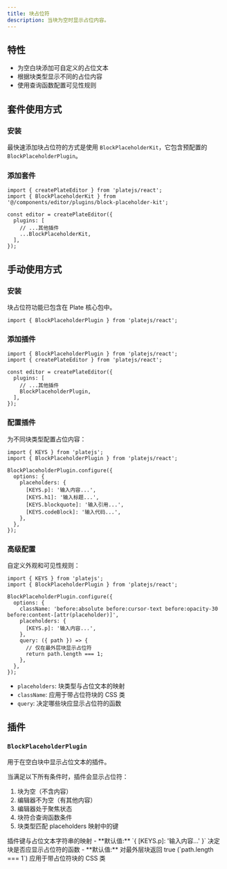 ```yaml
---
title: 块占位符
description: 当块为空时显示占位内容。
---
```


<ComponentPreview name="block-placeholder-demo" />

<PackageInfo>

## 特性

- 为空白块添加可自定义的占位文本
- 根据块类型显示不同的占位内容
- 使用查询函数配置可见性规则

</PackageInfo>

## 套件使用方式

<Steps>

### 安装

最快速添加块占位符的方式是使用 `BlockPlaceholderKit`，它包含预配置的 `BlockPlaceholderPlugin`。

<ComponentSource name="block-placeholder-kit" />

### 添加套件

```tsx
import { createPlateEditor } from 'platejs/react';
import { BlockPlaceholderKit } from '@/components/editor/plugins/block-placeholder-kit';

const editor = createPlateEditor({
  plugins: [
    // ...其他插件
    ...BlockPlaceholderKit,
  ],
});
```

</Steps>

## 手动使用方式

<Steps>

### 安装

块占位符功能已包含在 Plate 核心包中。

```tsx
import { BlockPlaceholderPlugin } from 'platejs/react';
```

### 添加插件

```tsx
import { BlockPlaceholderPlugin } from 'platejs/react';
import { createPlateEditor } from 'platejs/react';

const editor = createPlateEditor({
  plugins: [
    // ...其他插件
    BlockPlaceholderPlugin,
  ],
});
```

### 配置插件

为不同块类型配置占位内容：

```tsx
import { KEYS } from 'platejs';
import { BlockPlaceholderPlugin } from 'platejs/react';

BlockPlaceholderPlugin.configure({
  options: {
    placeholders: {
      [KEYS.p]: '输入内容...',
      [KEYS.h1]: '输入标题...',
      [KEYS.blockquote]: '输入引用...',
      [KEYS.codeBlock]: '输入代码...',
    },
  },
});
```

### 高级配置

自定义外观和可见性规则：

```tsx
import { KEYS } from 'platejs';
import { BlockPlaceholderPlugin } from 'platejs/react';

BlockPlaceholderPlugin.configure({
  options: {
    className: 'before:absolute before:cursor-text before:opacity-30 before:content-[attr(placeholder)]',
    placeholders: {
      [KEYS.p]: '输入内容...',
    },
    query: ({ path }) => {
      // 仅在最外层块显示占位符
      return path.length === 1;
    },
  },
});
```

- `placeholders`: 块类型与占位文本的映射
- `className`: 应用于带占位符块的 CSS 类
- `query`: 决定哪些块应显示占位符的函数

</Steps>

## 插件

### `BlockPlaceholderPlugin`

用于在空白块中显示占位文本的插件。

当满足以下所有条件时，插件会显示占位符：

1. 块为空（不含内容）
2. 编辑器不为空（有其他内容）
3. 编辑器处于聚焦状态
4. 块符合查询函数条件
5. 块类型匹配 placeholders 映射中的键

<API name="BlockPlaceholderPlugin">
<APIOptions>
  <APIItem name="placeholders" type="Record<string, string>">
    插件键与占位文本字符串的映射
    - **默认值:** `{ [KEYS.p]: '输入内容...' }`
  </APIItem>
  <APIItem name="query" type="(context: PlatePluginContext & { node: TElement; path: Path }) => boolean">
    决定块是否应显示占位符的函数
    - **默认值:** 对最外层块返回 true (`path.length === 1`)
  </APIItem>
  <APIItem name="className" type="string" optional>
    应用于带占位符块的 CSS 类
  </APIItem>
</APIOptions>
</API>